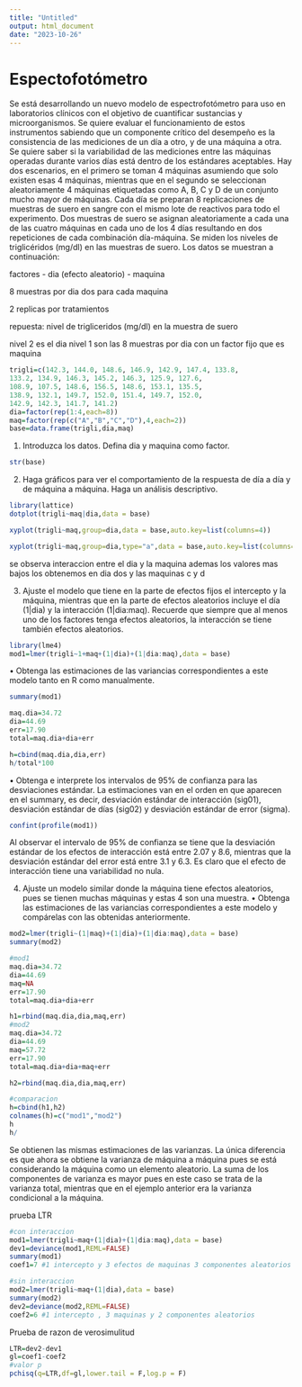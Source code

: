 ```yaml
---
title: "Untitled"
output: html_document
date: "2023-10-26"
---
```

# Espectofotómetro
Se está desarrollando un nuevo modelo de espectrofotómetro para uso en laboratorios clínicos con el objetivo
de cuantificar sustancias y microorganismos. Se quiere evaluar el funcionamiento de estos instrumentos
sabiendo que un componente crítico del desempeño es la consistencia de las mediciones de un día a otro, y de
una máquina a otra. Se quiere saber si la variabilidad de las mediciones entre las máquinas operadas durante
varios días está dentro de los estándares aceptables.
Hay dos escenarios, en el primero se toman 4 máquinas asumiendo que solo existen esas 4 máquinas, mientras
que en el segundo se seleccionan aleatoriamente 4 máquinas etiquetadas como A, B, C y D de un conjunto
mucho mayor de máquinas. Cada día se preparan 8 replicaciones de muestras de suero en sangre con el mismo
lote de reactivos para todo el experimento. Dos muestras de suero se asignan aleatoriamente a cada una de las
cuatro máquinas en cada uno de los 4 días resultando en dos repeticiones de cada combinación día-máquina.
Se miden los niveles de triglicéridos (mg/dl) en las muestras de suero. Los datos se muestran a continuación:

factores
- dia (efecto aleatorio)
- maquina

8 muestras por dia
dos para cada maquina

2 replicas por tratamientos

repuesta: nivel de trigliceridos (mg/dl) en la muestra de suero

nivel 2 es el dia 
nivel 1 son las 8 muestras por dia
con un factor fijo que es maquina

```r
trigli=c(142.3, 144.0, 148.6, 146.9, 142.9, 147.4, 133.8,
133.2, 134.9, 146.3, 145.2, 146.3, 125.9, 127.6,
108.9, 107.5, 148.6, 156.5, 148.6, 153.1, 135.5,
138.9, 132.1, 149.7, 152.0, 151.4, 149.7, 152.0,
142.9, 142.3, 141.7, 141.2)
dia=factor(rep(1:4,each=8))
maq=factor(rep(c("A","B","C","D"),4,each=2))
base=data.frame(trigli,dia,maq)
```
1. Introduzca los datos. Defina dia y maquina como factor.
```r
str(base)
```

2. Haga gráficos para ver el comportamiento de la respuesta de día a día y de máquina a máquina. Haga
un análisis descriptivo.
```r
library(lattice)
dotplot(trigli~maq|dia,data = base)
```
```r
xyplot(trigli~maq,group=dia,data = base,auto.key=list(columns=4))
```
```r
xyplot(trigli~maq,group=dia,type="a",data = base,auto.key=list(columns=4))
```
se observa interaccion entre el dia y la maquina ademas los valores mas bajos los obtenemos en dia dos y las maquinas c y d

3. Ajuste el modelo que tiene en la parte de efectos fijos el intercepto y la máquina, mientras que en la parte
de efectos aleatorios incluye el día (1|dia) y la interacción (1|dia:maq). Recuerde que siempre que al
menos uno de los factores tenga efectos aleatorios, la interacción se tiene también efectos aleatorios.
```r
library(lme4)
mod1=lmer(trigli~1+maq+(1|dia)+(1|dia:maq),data = base)
```

• Obtenga las estimaciones de las variancias correspondientes a este modelo tanto en R como manualmente.
```r
summary(mod1)
```
```r
maq.dia=34.72
dia=44.69
err=17.90
total=maq.dia+dia+err

h=cbind(maq.dia,dia,err)
h/total*100
```

• Obtenga e interprete los intervalos de 95% de confianza para las desviaciones estándar. La estimaciones
van en el orden en que aparecen en el summary, es decir, desviación estándar de interacción (sig01),
desviación estándar de días (sig02) y desviación estándar de error (sigma).
```r
confint(profile(mod1))
```
Al observar el intervalo de 95% de confianza se tiene que la desviación estándar de los efectos
de interacción está entre 2.07 y 8.6, mientras que la desviación estándar del error está entre
3.1 y 6.3. Es claro que el efecto de interacción tiene una variabilidad no nula.

4. Ajuste un modelo similar donde la máquina tiene efectos aleatorios, pues se tienen muchas máquinas y
estas 4 son una muestra.
• Obtenga las estimaciones de las variancias correspondientes a este modelo y compárelas con las obtenidas
anteriormente.
```r
mod2=lmer(trigli~(1|maq)+(1|dia)+(1|dia:maq),data = base)
summary(mod2)
```
```r
#mod1
maq.dia=34.72
dia=44.69
maq=NA
err=17.90
total=maq.dia+dia+err

h1=rbind(maq.dia,dia,maq,err)
#mod2
maq.dia=34.72
dia=44.69
maq=57.72
err=17.90
total=maq.dia+dia+maq+err

h2=rbind(maq.dia,dia,maq,err)

#comparacion
h=cbind(h1,h2)
colnames(h)=c("mod1","mod2")
h
h/
```
Se obtienen las mismas estimaciones de las varianzas. La única diferencia es que ahora se obtiene la varianza
de máquina a máquina pues se está considerando la máquina como un elemento aleatorio. La suma de los
componentes de varianza es mayor pues en este caso se trata de la varianza total, mientras que en el ejemplo
anterior era la varianza condicional a la máquina.

prueba LTR
```r
#con interaccion
mod1=lmer(trigli~maq+(1|dia)+(1|dia:maq),data = base)
dev1=deviance(mod1,REML=FALSE)
summary(mod1)
coef1=7 #1 intercepto y 3 efectos de maquinas 3 componentes aleatorios 
```

```r
#sin interaccion
mod2=lmer(trigli~maq+(1|dia),data = base)
summary(mod2)
dev2=deviance(mod2,REML=FALSE)
coef2=6 #1 intercepto , 3 maquinas y 2 componentes aleatorios
```
Prueba de razon de verosimulitud
```r
LTR=dev2-dev1
gl=coef1-coef2
#valor p
pchisq(q=LTR,df=gl,lower.tail = F,log.p = F)
```

